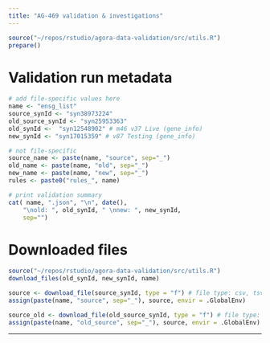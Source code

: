 ```yaml
---
title: "AG-469 validation & investigations"
---
```


```r
source("~/repos/rstudio/agora-data-validation/src/utils.R")
prepare()
```

# Validation run metadata
```r
# add file-specific values here
name <- "ensg_list"
source_synId <- "syn38973224"
old_source_synId <- "syn25953363"
old_synId <-  "syn12548902" # m46 v37 Live (gene_info)
new_synId <- "syn17015359" # v87 Testing (gene_info)

# not file-specific
source_name <- paste(name, "source", sep="_")
old_name <- paste(name, "old", sep="_")
new_name <- paste(name, "new", sep="_")
rules <- paste0("rules_", name)

# print validation summary
cat( name, ".json", "\n", date(),
    "\nold: ", old_synId, " \nnew: ", new_synId,
    sep="")
```

# Downloaded files
```r
source("~/repos/rstudio/agora-data-validation/src/utils.R")
download_files(old_synId, new_synId, name)
```

```r
source <- download_file(source_synId, type = "f") # file type: csv, tsv, json, f (feather)
assign(paste(name, "source", sep="_"), source, envir = .GlobalEnv)
```
```r
source_old <- download_file(old_source_synId, type = "f") # file type: csv, tsv, json, f (feather)
assign(paste(name, "old_source", sep="_"), source, envir = .GlobalEnv)
```
***


